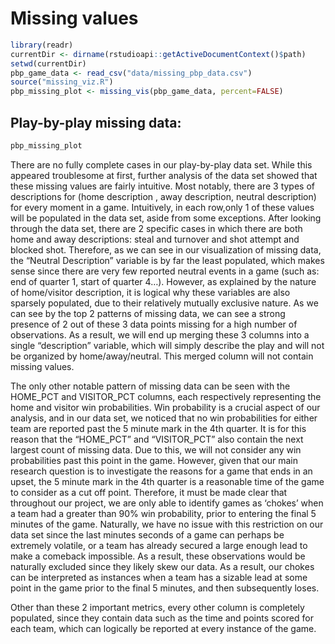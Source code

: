 # Missing values


```r
library(readr)
currentDir <- dirname(rstudioapi::getActiveDocumentContext()$path)
setwd(currentDir)
pbp_game_data <- read_csv("data/missing_pbp_data.csv")
source("missing_viz.R")
pbp_missing_plot <- missing_vis(pbp_game_data, percent=FALSE)
```

## Play-by-play missing data: 
```r
pbp_missing_plot
```

There are no fully complete cases in our play-by-play data set. While this appeared troublesome at first, further analysis of the data set showed that these missing values are fairly intuitive. Most notably, there are 3 types of descriptions for (home description , away description, neutral description) for every moment in a game. Intuitively, in each row,only 1 of these values will be populated in the data set, aside from some exceptions. After looking through the data set, there are 2 specific cases in which there are both home and away descriptions: steal and turnover and shot attempt and blocked shot. Therefore, as we can see in our visualization of missing data, the "Neutral Description" variable is by far the least populated, which makes sense since there are very few reported neutral events in a game (such as: end of quarter 1, start of quarter 4...). However, as explained by the nature of home/visitor description, it is logical why these variables are also sparsely populated, due to their relatively mutually exclusive nature. As we can see by the top 2 patterns of missing data, we can see a strong presence of 2 out of these 3 data points missing for a high number of observations. As a result, we will end up merging these 3 columns into a single “description” variable, which will simply describe the play and will not be organized by home/away/neutral. This merged column will not contain missing values. 

The only other notable pattern of missing data can be seen with the HOME_PCT and VISITOR_PCT columns, each respectively representing the home and visitor win probabilities. Win probability is a crucial aspect of our analysis, and in our data set, we noticed that no win probabilities for either team are reported past the 5 minute mark in the 4th quarter. It is for this reason that the "HOME_PCT" and "VISITOR_PCT" also contain the next largest count of missing data. Due to this, we will not consider any win probabilities past this point in the game. However, given that our main research question is to investigate the reasons for a game that ends in an upset, the 5 minute mark in the 4th quarter is a reasonable time of the game to consider as a cut off point. Therefore, it must be made clear that throughout our project, we are only able to identify games as 'chokes' when a team had a greater than 90% win probability, prior to entering the final 5 minutes of the game. Naturally, we have no issue with this restriction on our data set since the last minutes seconds of a game can perhaps be extremely volatile, or a team has already secured a large enough lead to make a comeback impossible. As a result, these observations would be naturally excluded since they likely skew our data. As a result, our chokes can be interpreted as instances when a team has a sizable lead at some point in the game prior to the final 5 minutes, and then subsequently loses. 


Other than these 2 important metrics, every other column is completely populated, since they contain data such as the time and points scored for each team, which can logically be reported at every instance of the game. 
